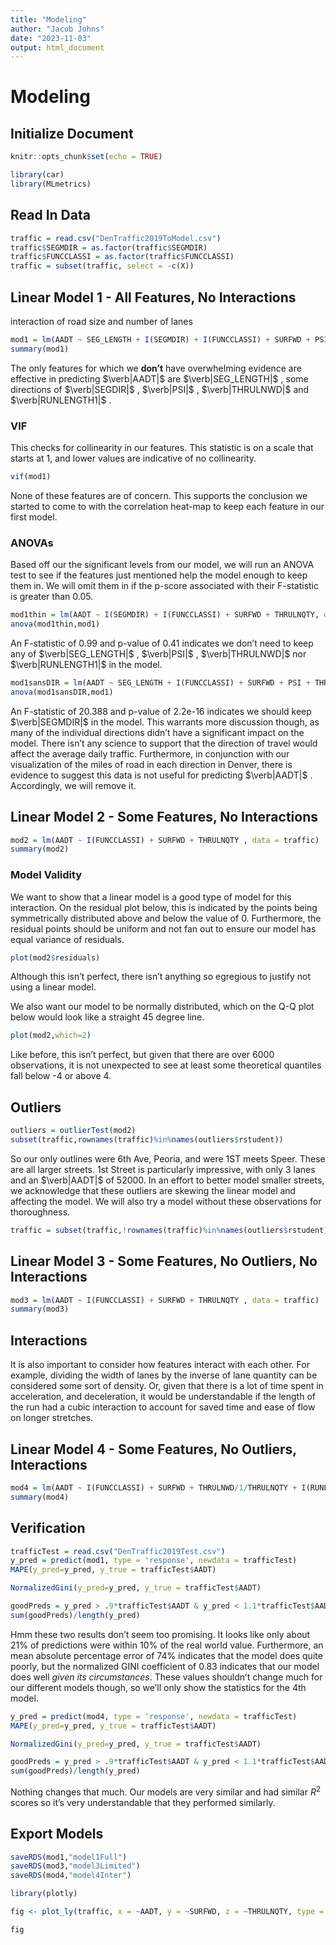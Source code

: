 ```yaml
---
title: "Modeling"
author: "Jacob Johns"
date: "2023-11-03"
output: html_document
---
```


# Modeling

## Initialize Document

```r
knitr::opts_chunk$set(echo = TRUE)

library(car)
library(MLmetrics)
```

## Read In Data

```r
traffic = read.csv("DenTraffic2019ToModel.csv")
traffic$SEGMDIR = as.factor(traffic$SEGMDIR)
traffic$FUNCCLASSI = as.factor(traffic$FUNCCLASSI)
traffic = subset(traffic, select = -c(X))
```

## Linear Model 1 - All Features, No Interactions

interaction of road size and number of lanes

```r
mod1 = lm(AADT ~ SEG_LENGTH + I(SEGMDIR) + I(FUNCCLASSI) + SURFWD + PSI + THRULNQTY + THRULNWD + RUNLENGTH1, data = traffic)
summary(mod1)
```

The only features for which we **don't** have overwhelming evidence are effective in predicting $\verb|AADT|$ are $\verb|SEG_LENGTH|$ , some directions of $\verb|SEGDIR|$ , $\verb|PSI|$ , $\verb|THRULNWD|$ and $\verb|RUNLENGTH1|$ .

### VIF

This checks for collinearity in our features. This statistic is on a scale that starts at 1, and lower values are indicative of no collinearity.

```r
vif(mod1)
```

None of these features are of concern. This supports the conclusion we started to come to with the correlation heat-map to keep each feature in our first model.

### ANOVAs

Based off our the significant levels from our model, we will run an ANOVA test to see if the features just mentioned help the model enough to keep them in. We will omit them in if the p-score associated with their F-statistic is greater than 0.05.

```r
mod1thin = lm(AADT ~ I(SEGMDIR) + I(FUNCCLASSI) + SURFWD + THRULNQTY, data = traffic)
anova(mod1thin,mod1)
```

An F-statistic of 0.99 and p-value of 0.41 indicates we don't need to keep any of $\verb|SEG_LENGTH|$ , $\verb|PSI|$ , $\verb|THRULNWD|$ nor $\verb|RUNLENGTH1|$ in the model.

```r
mod1sansDIR = lm(AADT ~ SEG_LENGTH + I(FUNCCLASSI) + SURFWD + PSI + THRULNQTY + THRULNWD + RUNLENGTH1, data = traffic)
anova(mod1sansDIR,mod1)
```

An F-statistic of 20.388 and p-value of 2.2e-16 indicates we should keep $\verb|SEGMDIR|$ in the model. This warrants more discussion though, as many of the individual directions didn't have a significant impact on the model. There isn't any science to support that the direction of travel would affect the average daily traffic. Furthermore, in conjunction with our visualization of the miles of road in each direction in Denver, there is evidence to suggest this data is not useful for predicting $\verb|AADT|$ . Accordingly, we will remove it.

## Linear Model 2 - Some Features, No Interactions

```r
mod2 = lm(AADT ~ I(FUNCCLASSI) + SURFWD + THRULNQTY , data = traffic)
summary(mod2)
```

### Model Validity

We want to show that a linear model is a good type of model for this interaction. On the residual plot below, this is indicated by the points being symmetrically distributed above and below the value of 0. Furthermore, the residual points should be uniform and not fan out to ensure our model has equal variance of residuals.

```r
plot(mod2$residuals)
```

Although this isn't perfect, there isn't anything so egregious to justify not using a linear model.

We also want our model to be normally distributed, which on the Q-Q plot below would look like a straight 45 degree line.

```r
plot(mod2,which=2)
```

Like before, this isn't perfect, but given that there are over 6000 observations, it is not unexpected to see at least some theoretical quantiles fall below -4 or above 4.

## Outliers

```r
outliers = outlierTest(mod2)
subset(traffic,rownames(traffic)%in%names(outliers$rstudent))
```

So our only outlines were 6th Ave, Peoria, and were 1ST meets Speer. These are all larger streets. 1st Street is particularly impressive, with only 3 lanes and an $\verb|AADT|$ of 52000. In an effort to better model smaller streets, we acknowledge that these outliers are skewing the linear model and affecting the model. We will also try a model without these observations for thoroughness.

```r
traffic = subset(traffic,!rownames(traffic)%in%names(outliers$rstudent))
```

## Linear Model 3 - Some Features, No Outliers, No Interactions

```r
mod3 = lm(AADT ~ I(FUNCCLASSI) + SURFWD + THRULNQTY , data = traffic)
summary(mod3)
```

## Interactions

It is also important to consider how features interact with each other. For example, dividing the width of lanes by the inverse of lane quantity can be considered some sort of density. Or, given that there is a lot of time spent in acceleration, and deceleration, it would be understandable if the length of the run had a cubic interaction to account for saved time and ease of flow on longer stretches.

## Linear Model 4 - Some Features, No Outliers, Interactions

```r
mod4 = lm(AADT ~ I(FUNCCLASSI) + SURFWD + THRULNWD/1/THRULNQTY + I(RUNLENGTH1^3), data = traffic)
summary(mod4)
```

## Verification

```r
trafficTest = read.csv("DenTraffic2019Test.csv")
y_pred = predict(mod1, type = 'response', newdata = trafficTest)
MAPE(y_pred=y_pred, y_true = trafficTest$AADT)
```

```r
NormalizedGini(y_pred=y_pred, y_true = trafficTest$AADT)
```

```r
goodPreds = y_pred > .9*trafficTest$AADT & y_pred < 1.1*trafficTest$AADT
sum(goodPreds)/length(y_pred)
```

Hmm these two results don't seem too promising. It looks like only about 21% of predictions were within 10% of the real world value. Furthermore, an mean absolute percentage error of 74% indicates that the model does quite poorly, but the normalized GINI coefficient of 0.83 indicates that our model does well *given its circumstances*. These values shouldn't change much for our different models though, so we'll only show the statistics for the 4th model.

```r
y_pred = predict(mod4, type = 'response', newdata = trafficTest)
MAPE(y_pred=y_pred, y_true = trafficTest$AADT)
```

```r
NormalizedGini(y_pred=y_pred, y_true = trafficTest$AADT)
```

```r
goodPreds = y_pred > .9*trafficTest$AADT & y_pred < 1.1*trafficTest$AADT
sum(goodPreds)/length(y_pred)
```

Nothing changes that much. Our models are very similar and had similar $R^2$ scores so it's very understandable that they performed similarly.

## Export Models

```r
saveRDS(mod1,"model1Full")
saveRDS(mod3,"model3Limited")
saveRDS(mod4,"model4Inter")
```

```r
library(plotly)

fig <- plot_ly(traffic, x = ~AADT, y = ~SURFWD, z = ~THRULNQTY, type = 'scatter3d',color=traffic$FUNCCLASSI, opacity = 1, mode= "marker")

fig
```
